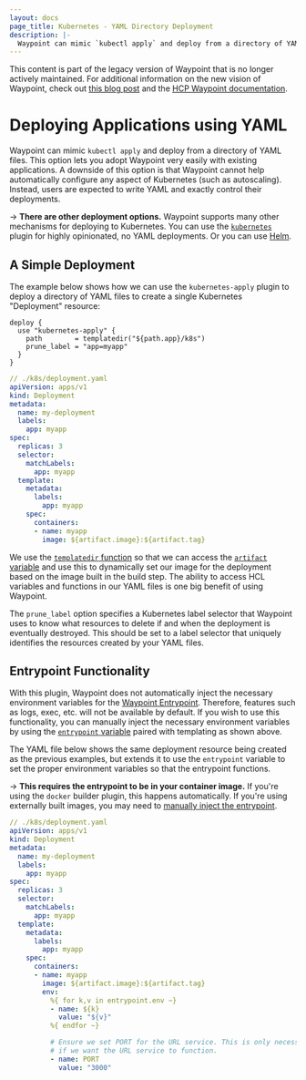 ```yaml
---
layout: docs
page_title: Kubernetes - YAML Directory Deployment
description: |-
  Waypoint can mimic `kubectl apply` and deploy from a directory of YAML files. This option lets you adopt Waypoint very easily with existing applications.
---
```


<Warning>

This content is part of the legacy version of Waypoint that is no longer actively maintained. For additional information on the new vision of Waypoint, check out [this blog post](https://www.hashicorp.com/blog/a-new-vision-for-hcp-waypoint) and the [HCP Waypoint documentation](/hcp/docs/waypoint).

</Warning>

# Deploying Applications using YAML

Waypoint can mimic `kubectl apply` and deploy from a directory of YAML
files. This option lets you adopt Waypoint very easily with existing
applications. A downside of this option is that Waypoint cannot help automatically
configure any aspect of Kubernetes (such as autoscaling). Instead, users
are expected to write YAML and exactly control their deployments.

-> **There are other deployment options.** Waypoint supports many other mechanisms
for deploying to Kubernetes. You can use the
[`kubernetes`](/waypoint/docs/platforms/kubernetes/deploy) plugin for highly opinionated, no YAML deployments. Or you can use
[Helm](/waypoint/docs/platforms/kubernetes/helm-deploy).

## A Simple Deployment

The example below shows how we can use the `kubernetes-apply` plugin to
deploy a directory of YAML files to create a single Kubernetes "Deployment"
resource:

```hcl
deploy {
  use "kubernetes-apply" {
    path        = templatedir("${path.app}/k8s")
    prune_label = "app=myapp"
  }
}
```

```yaml
// ./k8s/deployment.yaml
apiVersion: apps/v1
kind: Deployment
metadata:
  name: my-deployment
  labels:
    app: myapp
spec:
  replicas: 3
  selector:
    matchLabels:
      app: myapp
  template:
    metadata:
      labels:
        app: myapp
    spec:
      containers:
      - name: myapp
        image: ${artifact.image}:${artifact.tag}
```

We use the [`templatedir` function](/waypoint/docs/waypoint-hcl/functions/template#templatedir)
so that we can access the [`artifact` variable](/waypoint/docs/waypoint-hcl/variables/artifact)
and use this to dynamically set our image for the deployment based on the
image built in the build step. The ability to access HCL variables and
functions in our YAML files is one big benefit of using Waypoint.

The `prune_label` option specifies a Kubernetes label selector that Waypoint
uses to know what resources to delete if and when the deployment is eventually
destroyed. This should be set to a label selector that uniquely identifies
the resources created by your YAML files.

## Entrypoint Functionality

With this plugin, Waypoint does not automatically inject the necessary
environment variables for the [Waypoint Entrypoint](/waypoint/docs/entrypoint). Therefore,
features such as logs, exec, etc. will not be available by default. If you
wish to use this functionality, you can manually inject the necessary environment
variables by using the [`entrypoint` variable](/waypoint/docs/waypoint-hcl/variables/entrypoint)
paired with templating as shown above.

The YAML file below shows the same deployment resource being created
as the previous examples, but extends it to use the `entrypoint` variable
to set the proper environment variables so that the entrypoint functions.

-> **This requires the entrypoint to be in your container image.** If
you're using the `docker` builder plugin, this happens automatically.
If you're using externally built images, you may need to
[manually inject the entrypoint](/waypoint/docs/platforms/kubernetes/external-build#waypoint-entrypoint-with-external-image-builds).

```yaml
// ./k8s/deployment.yaml
apiVersion: apps/v1
kind: Deployment
metadata:
  name: my-deployment
  labels:
    app: myapp
spec:
  replicas: 3
  selector:
    matchLabels:
      app: myapp
  template:
    metadata:
      labels:
        app: myapp
    spec:
      containers:
      - name: myapp
        image: ${artifact.image}:${artifact.tag}
        env:
          %{ for k,v in entrypoint.env ~}
          - name: ${k}
            value: "${v}"
          %{ endfor ~}

          # Ensure we set PORT for the URL service. This is only necessary
          # if we want the URL service to function.
          - name: PORT
            value: "3000"
```
